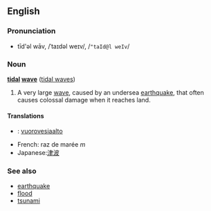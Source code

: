 ==English==
===Pronunciation===
*tīd'əl wāv, /ˈtaɪdəl weɪv/, /<tt>"taId@l weIv</tt>/

===Noun===
'''[[tidal]] [[wave]]''' ([[tidal wave]]s)

#A very large [[wave]], caused by an undersea [[earthquake]], that often causes colossal damage when it reaches land. 

====Translations====
*{{fi}}: [[vuorovesiaalto]]
*French: raz de marée ''m''
*Japanese:[[津波]]

===See also===
*[[earthquake]]
*[[flood]]
*[[tsunami]]